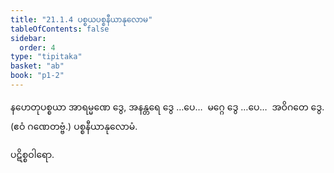 ```yaml
---
title: "21.1.4 ပစ္စယပစ္စနီယာနုလောမ"
tableOfContents: false
sidebar:
  order: 4
type: "tipitaka"
basket: "ab"
book: "p1-2"
---
```



<DynamicBreadcrumb />

<Division number="17" book="p1-2" e="ch" v="37" p="439">

<Paragraph number="2791" book="p1-2">
နဟေတုပစ္စယာ အာရမ္မဏေ ဒွေ, အနန္တရေ ဒွေ …ပေ…  မဂ္ဂေ ဒွေ …ပေ…  အဝိဂတေ ဒွေ. (ဧဝံ ဂဏေတဗ္ဗံ.)

</Paragraph>
</Division>

<Paragraph number="2792" type="center" book="p1-2">
ပစ္စနီယာနုလောမံ.

  
ပဋိစ္စဝါရော.
</Paragraph>
